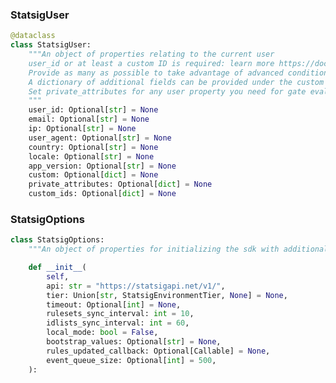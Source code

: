 ### StatsigUser

```py
@dataclass
class StatsigUser:
    """An object of properties relating to the current user
    user_id or at least a custom ID is required: learn more https://docs.statsig.com/messages/serverRequiredUserID
    Provide as many as possible to take advantage of advanced conditions in the statsig console
    A dictionary of additional fields can be provided under the custom field
    Set private_attributes for any user property you need for gate evaluation but prefer stripped from logs/metrics
    """
    user_id: Optional[str] = None
    email: Optional[str] = None
    ip: Optional[str] = None
    user_agent: Optional[str] = None
    country: Optional[str] = None
    locale: Optional[str] = None
    app_version: Optional[str] = None
    custom: Optional[dict] = None
    private_attributes: Optional[dict] = None
    custom_ids: Optional[dict] = None
```

### StatsigOptions

```py
class StatsigOptions:
    """An object of properties for initializing the sdk with additional parameters"""

    def __init__(
        self,
        api: str = "https://statsigapi.net/v1/",
        tier: Union[str, StatsigEnvironmentTier, None] = None,
        timeout: Optional[int] = None,
        rulesets_sync_interval: int = 10,
        idlists_sync_interval: int = 60,
        local_mode: bool = False,
        bootstrap_values: Optional[str] = None,
        rules_updated_callback: Optional[Callable] = None,
        event_queue_size: Optional[int] = 500,
    ):
```
